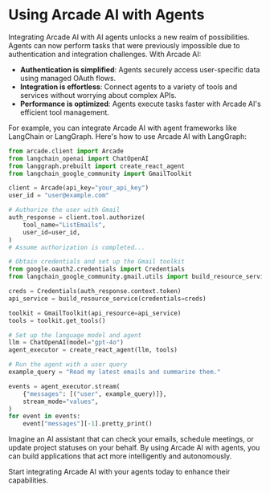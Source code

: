 # Using Arcade AI with Agents

Integrating Arcade AI with AI agents unlocks a new realm of possibilities.
Agents can now perform tasks that were previously impossible due to
authentication and integration challenges. With Arcade AI:

-   **Authentication is simplified**: Agents securely access user-specific data
    using managed OAuth flows.
-   **Integration is effortless**: Connect agents to a variety of tools and
    services without worrying about complex APIs.
-   **Performance is optimized**: Agents execute tasks faster with Arcade AI's
    efficient tool management.

For example, you can integrate Arcade AI with agent frameworks like LangChain or
LangGraph. Here's how to use Arcade AI with LangGraph:

```python
from arcade.client import Arcade
from langchain_openai import ChatOpenAI
from langgraph.prebuilt import create_react_agent
from langchain_google_community import GmailToolkit

client = Arcade(api_key="your_api_key")
user_id = "user@example.com"

# Authorize the user with Gmail
auth_response = client.tool.authorize(
    tool_name="ListEmails",
    user_id=user_id,
)
# Assume authorization is completed...

# Obtain credentials and set up the Gmail toolkit
from google.oauth2.credentials import Credentials
from langchain_google_community.gmail.utils import build_resource_service

creds = Credentials(auth_response.context.token)
api_service = build_resource_service(credentials=creds)

toolkit = GmailToolkit(api_resource=api_service)
tools = toolkit.get_tools()

# Set up the language model and agent
llm = ChatOpenAI(model="gpt-4o")
agent_executor = create_react_agent(llm, tools)

# Run the agent with a user query
example_query = "Read my latest emails and summarize them."

events = agent_executor.stream(
    {"messages": [("user", example_query)]},
    stream_mode="values",
)
for event in events:
    event["messages"][-1].pretty_print()
```

Imagine an AI assistant that can check your emails, schedule meetings, or update
project statuses on your behalf. By using Arcade AI with agents, you can build
applications that act more intelligently and autonomously.

Start integrating Arcade AI with your agents today to enhance their
capabilities.
